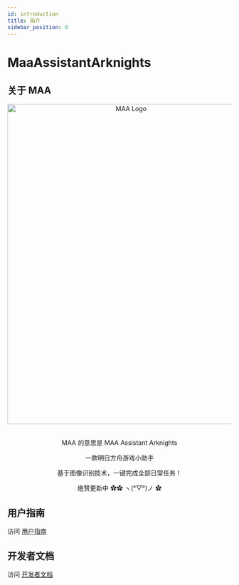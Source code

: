 ```yaml
---
id: introduction
title: 简介
sidebar_position: 0
---
```



# MaaAssistantArknights

## 关于 MAA

<div align="center">
  <img src="img/logo-full.webp" alt="MAA Logo" height="720" width="540" />
  <div>
    <Badge
      src="https://img.shields.io/badge/c++-17-%2300599C?logo=cplusplus"
      alt="C++"
    />
  </div>
  <div>
    <Badge
      src="https://img.shields.io/badge/platform-Windows%20%7C%20Linux%20%7C%20macOS-blueviolet"
      alt="platform"
    />
  </div>
  <div>
    <Badge
      src="https://img.shields.io/github/license/MaaAssistantArknights/MaaAssistantArknights"
      alt="license"
    />
    <Badge
      src="https://img.shields.io/github/commit-activity/m/MaaAssistantArknights/MaaAssistantArknights?color=%23ff69b4"
      alt="commit"
    />
    <Badge
      src="https://img.shields.io/github/stars/MaaAssistantArknights/MaaAssistantArknights?style=social"
      alt="stars"
    />
  </div>
  <br />
  <p>MAA 的意思是 MAA Assistant Arknights</p>
  <p>一款明日方舟游戏小助手</p>
  <p>基于图像识别技术，一键完成全部日常任务！</p>
  <p>绝赞更新中 ✿✿ ヽ(°▽°)ノ ✿</p>
</div>

## 用户指南

访问 [用户指南](/user/index.mdx)

## 开发者文档

访问 [开发者文档](/developer/index.mdx)
